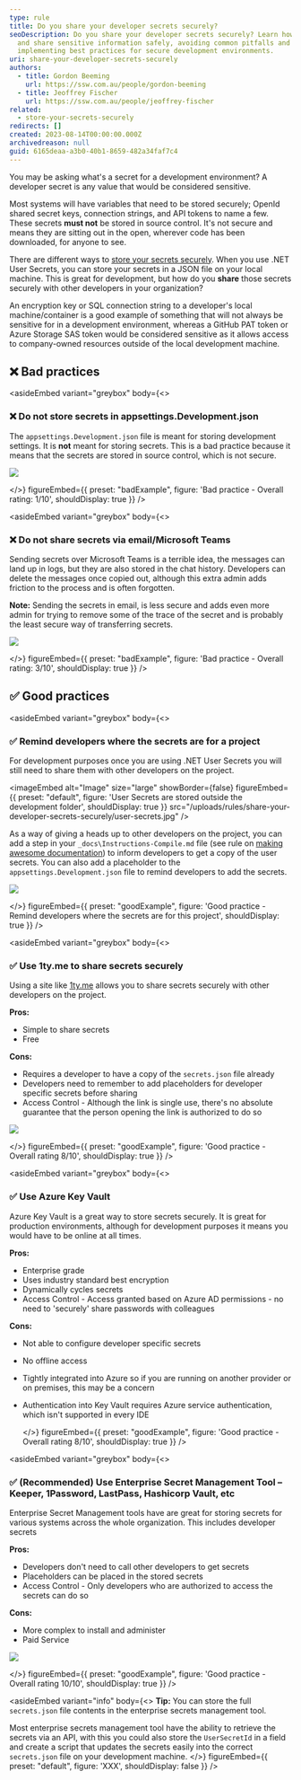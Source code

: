 ```yaml
---
type: rule
title: Do you share your developer secrets securely?
seoDescription: Do you share your developer secrets securely? Learn how to store
  and share sensitive information safely, avoiding common pitfalls and
  implementing best practices for secure development environments.
uri: share-your-developer-secrets-securely
authors:
  - title: Gordon Beeming
    url: https://ssw.com.au/people/gordon-beeming
  - title: Jeoffrey Fischer
    url: https://ssw.com.au/people/jeoffrey-fischer
related:
  - store-your-secrets-securely
redirects: []
created: 2023-08-14T00:00:00.000Z
archivedreason: null
guid: 6165deaa-a3b0-40b1-8659-482a34faf7c4
---
```


You may be asking what's a secret for a development environment? A developer secret is any value that would be considered sensitive.

Most systems will have variables that need to be stored securely; OpenId shared secret keys, connection strings, and API tokens to name a few. These secrets **must not** be stored in source control. It's not secure and means they are sitting out in the open, wherever code has been downloaded, for anyone to see.

There are different ways to [store your secrets securely](/store-your-secrets-securely/). When you use .NET User Secrets, you can store your secrets in a JSON file on your local machine. This is great for development, but how do you **share** those secrets securely with other developers in your organization?
<youtubeEmbed url="https://www.youtube.com/watch?v=IwvCTwz0C7M" description="Video: Do you share secrets securely | Jeoffrey Fischer (7min)" />

An encryption key or SQL connection string to a developer's local machine/container is a good example of something that will not always be sensitive for in a development environment, whereas a GitHub PAT token or Azure Storage SAS token would be considered sensitive as it allows access to company-owned resources outside of the local development machine.

## ❌ Bad practices

<asideEmbed
  variant="greybox"
  body={<>
    
### ❌ Do not store secrets in appsettings.Development.json

The `appsettings.Development.json` file is meant for storing development settings. It is **not** meant for storing secrets. This is a bad practice because it means that the secrets are stored in source control, which is not secure.

![](development-json.jpg)

  </>}
  figureEmbed={{
    preset: "badExample",
    figure: 'Bad practice - Overall rating: 1/10',
    shouldDisplay: true
  }}
/>

<asideEmbed
  variant="greybox"
  body={<>
    
### ❌ Do not share secrets via email/Microsoft Teams

Sending secrets over Microsoft Teams is a terrible idea, the messages can land up in logs, but they are also stored in the chat history. Developers can delete the messages once copied out, although this extra admin adds friction to the process and is often forgotten.

**Note:** Sending the secrets in email, is less secure and adds even more admin for trying to remove some of the trace of the secret and is probably the least secure way of transferring secrets.

![](using-microsoft-teams-for-secrets.jpg)

  </>}
  figureEmbed={{
    preset: "badExample",
    figure: 'Bad practice - Overall rating: 3/10',
    shouldDisplay: true
  }}
/>

## ✅ Good practices

<asideEmbed
  variant="greybox"
  body={<>
    
### ✅ Remind developers where the secrets are for a project

For development purposes once you are using .NET User Secrets you will still need to share them with other developers on the project.


<imageEmbed
  alt="Image"
  size="large"
  showBorder={false}
  figureEmbed={{
    preset: "default",
    figure: 'User Secrets are stored outside the development folder',
    shouldDisplay: true
  }}
  src="/uploads/rules/share-your-developer-secrets-securely/user-secrets.jpg"
/>

As a way of giving a heads up to other developers on the project, you can add a step in your `_docs\Instructions-Compile.md` file (see rule on [making awesome documentation](/awesome-documentation/)) to inform developers to get a copy of the user secrets. You can also add a placeholder to the `appsettings.Development.json` file to remind developers to add the secrets.

![](development-json-with-placeholder.jpg)

  </>}
  figureEmbed={{
    preset: "goodExample",
    figure: 'Good practice - Remind developers where the secrets are for this project',
    shouldDisplay: true
  }}
/>

<asideEmbed
  variant="greybox"
  body={<>
    
### ✅ Use 1ty.me to share secrets securely

Using a site like [1ty.me](https://1ty.me/) allows you to share secrets securely with other developers on the project.

**Pros:**

* Simple to share secrets
* Free

**Cons:**

* Requires a developer to have a copy of the `secrets.json` file already
* Developers need to remember to add placeholders for developer specific secrets before sharing
* Access Control - Although the link is single use, there's no absolute guarantee that the person opening the link is authorized to do so

![](1ty-me.jpg)

  </>}
  figureEmbed={{
    preset: "goodExample",
    figure: 'Good practice - Overall rating 8/10',
    shouldDisplay: true
  }}
/>

<asideEmbed
  variant="greybox"
  body={<>
    
### ✅ Use Azure Key Vault

Azure Key Vault is a great way to store secrets securely. It is great for production environments, although for development purposes it means you would have to be online at all times.

**Pros:**

* Enterprise grade
* Uses industry standard best encryption
* Dynamically cycles secrets
* Access Control - Access granted based on Azure AD permissions - no need to 'securely' share passwords with colleagues

**Cons:**

* Not able to configure developer specific secrets
* No offline access
* Tightly integrated into Azure so if you are running on another provider or on premises, this may be a concern
* Authentication into Key Vault requires Azure service authentication, which isn't supported in every IDE

  </>}
  figureEmbed={{
    preset: "goodExample",
    figure: 'Good practice - Overall rating 8/10',
    shouldDisplay: true
  }}
/>

<asideEmbed
  variant="greybox"
  body={<>
    
### ✅ (Recommended) Use Enterprise Secret Management Tool – Keeper, 1Password, LastPass, Hashicorp Vault, etc

Enterprise Secret Management tools have are great for storing secrets for various systems across the whole organization. This includes developer secrets

**Pros:**

* Developers don't need to call other developers to get secrets
* Placeholders can be placed in the stored secrets
* Access Control - Only developers who are authorized to access the secrets can do so

**Cons:**

* More complex to install and administer
* Paid Service

![](developer-secrets-in-keeper.jpg)

  </>}
  figureEmbed={{
    preset: "goodExample",
    figure: 'Good practice - Overall rating 10/10',
    shouldDisplay: true
  }}
/>

<asideEmbed
  variant="info"
  body={<>
    **Tip:** You can store the full `secrets.json` file contents in the enterprise secrets management tool.

Most enterprise secrets management tool have the ability to retrieve the secrets via an API, with this you could also store the `UserSecretId` in a field and create a script that updates the secrets easily into the correct `secrets.json` file on your development machine.
  </>}
  figureEmbed={{
    preset: "default",
    figure: 'XXX',
    shouldDisplay: false
  }}
/>